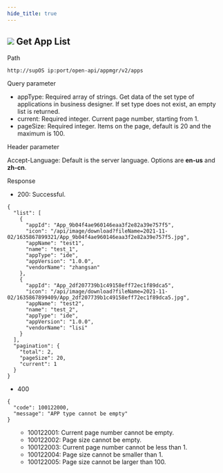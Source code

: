 ```yaml
---
hide_title: true
---
```


<div className='div'>
<div className='title'>

## ![](https://wordpressfreezonex.oss-cn-hangzhou.aliyuncs.com/openAPI/4.png) Get App List


</div>
<div className='grid'>
<div className='leftCol'>Path</div>
<div className='rightCol'>

```
http://supOS ip:port/open-api/appmgr/v2/apps
```

</div>
<div className='leftCol'>Query parameter</div>
<div className='rightCol'>

- appType: Required array of strings. Get data of the set type of applications in business designer. If set type does not exist, an empty list is returned.
- current: Required integer. Current page number, starting from 1.
- pageSize: Required integer. Items on the page, default is 20 and the maximum is 100.

</div>
<div className='leftCol'>Header parameter</div>
<div className='rightCol'>

Accept-Language: Default is the server language. Options are **en-us** and **zh-cn**.

</div>
<div className='leftCol'>Response</div>
<div className='rightCol'>

- 200: Successful.

```
{
  "list": [
    {
      "appId": "App_9b04f4ae960146eaa3f2e82a39e757f5",
      "icon": "/api/image/download?fileName=2021-11-02/1635867899321/App_9b04f4ae960146eaa3f2e82a39e757f5.jpg",
      "appName": "test1",
      "name": "test_1",
      "appType": "ide",
      "appVersion": "1.0.0",
      "vendorName": "zhangsan"
    },
    {
      "appId": "App_2df207739b1c49158eff72ec1f89dca5",
      "icon": "/api/image/download?fileName=2021-11-02/1635867899409/App_2df207739b1c49158eff72ec1f89dca5.jpg",
      "appName": "test2",
      "name": "test_2",
      "appType": "ide",
      "appVersion": "1.0.0",
      "vendorName": "lisi"
    }
  ],
  "pagination": {
    "total": 2,
    "pageSize": 20,
    "current": 1
  }
}
```
- 400

```
{
  "code": 100122000,
  "message": "APP type cannot be empty"
}
```
<ul>
<ul>
<li>100122001: Current page number cannot be empty.</li>
<li>100122002: Page size cannot be empty.</li>
<li>100122003: Current page number cannot be less than 1.</li>
<li>100122004: Page size cannot be smaller than 1.</li>
<li>100122005: Page size cannot be larger than 100.</li>
</ul>
</ul>

</div>
</div>
</div>